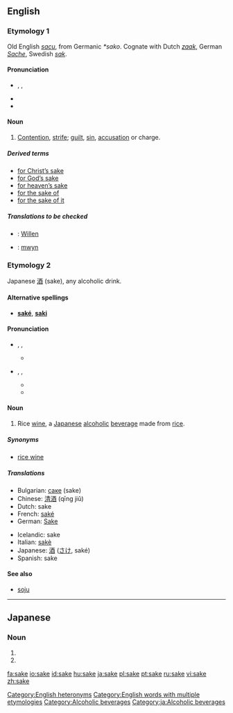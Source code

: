 {{see|Sake|saké}}

==English==

{{rank|wouldn't|success|instance|906|sake|justice|offer|promise}}

===Etymology 1===
Old English ''[[sacu]]'', from Germanic ''*sako''. Cognate with Dutch ''[[zaak]]'', German ''[[Sache]]'', Swedish ''[[sak]]''.

====Pronunciation====
* {{AHD|sāk}}, {{IPA|/seɪk/}}, {{SAMPA|/seIk/}}
* {{audio|en-us-sake.ogg|Audio (US)}}
* {{rhymes|eɪk}}

====Noun====
{{en-noun}}

# {{italbrac|obsolete except in phrases}}  [[Contention]], [[strife]]; [[guilt]], [[sin]], [[accusation]] or charge.

=====Derived terms=====
*[[for Christ's sake|for Christ’s sake]]
*[[for God's sake|for God’s sake]]
*[[for heaven's sake|for heaven’s sake]]
*[[for the sake of]]
*[[for the sake of it]]

=====Translations to be checked=====
<!--Remove this section once all of the translations below have been moved into the tables above.-->
{{checktrans}}
*{{ttbc|German}}: [[Willen]] {{m}} 
*{{ttbc|Welsh}}: [[mwyn]]

===Etymology 2===
Japanese [[酒]] (sake), any alcoholic drink.

====Alternative spellings====
*'''[[saké]]''', '''[[saki]]'''

====Pronunciation====
* {{AHD|säkĕ}}, {{IPA|/sɑːkɛ/}}, {{SAMPA|/sA:kE/}}
** {{rhymes|ɑːkɛ}}
* {{AHD|säkē}}, {{IPA|/sɑːki/}}, {{SAMPA|/sA:ki/}}
** {{audio|en-us-sake-alcohol.ogg|Audio (US)}}
** {{rhymes|ɑːki}}

====Noun====
{{en-noun}}
{{wikipedia}}

# {{italbrac|countable and uncountable}} Rice [[wine]], a [[Japanese]] [[alcoholic]] [[beverage]] made from [[rice]].

=====Synonyms=====
*[[rice wine]]

=====Translations=====
{{top}}
*Bulgarian: [[саке]] (sake)  {{n}}
*Chinese: [[清酒]] (qīng jiǔ)
*Dutch: sake {{m}}
*French: [[saké]] {{m}}
*German: [[Sake]] {{m}}
{{mid}}
*Icelandic: sake
*Italian: [[sakè]] {{m}}
*Japanese: [[酒]] ([[さけ]], saké)
*Spanish: sake {{m}}
{{bottom}}

====See also====
*[[soju]]

[[Category:English heteronyms]]
[[Category:English words with multiple etymologies]]
[[Category:Alcoholic beverages]]

----

==Japanese==

===Noun===
{{ja-noun|r|hira=さけ}}
# {{japdef|酒|sake, [[alcohol]]-based [[beverage]]}}
# {{japdef|鮭|salmon}}

[[Category:ja:Alcoholic beverages]]

[[fa:sake]]
[[io:sake]]
[[id:sake]]
[[hu:sake]]
[[ja:sake]]
[[pl:sake]]
[[pt:sake]]
[[ru:sake]]
[[vi:sake]]
[[zh:sake]]